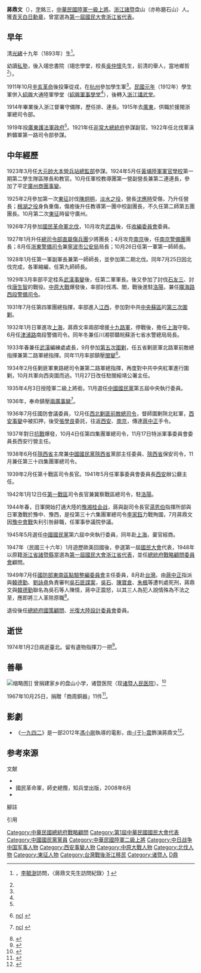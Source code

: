 {{Infobox_officeholder
| name = 追贈陸軍一級上將 蔣鼎文
| image name =Jiang Dingwen.jpg
| width = 200px
| Sex = 男 
| Native place =
| date of birth = 1893年<ref name="sinica-1999-g9"/>
| date of death = {{death date and age|1974|1|2|1893|0|0}}
| party = {{Kmt|19px}}
| place of birth ={{QING}}[[浙江|浙江]][[諸暨|諸暨]]盘山
| place of death = {{ROC}}[[台北市|台北市]]
| nationality = {{QING}}（1893年–1911年）<br> {{ROC-1912}}（1912年–1925年）<br>{{ROC}}（1925年–1974年）
| educate = 
*[[浙江|浙江]]陸軍講武學校
| past = 
*[[廣州|廣州]][[大總統府|大總統府]]參謀部副官
*國民革命軍第2師團長
*國民革命軍總司令部傷兵團團長
*浙東警備司令
*第1師師長
*第9師師長
*第二軍軍長
*第四軍團總指揮
*第四集團軍總司令
*[[抗日戰爭第十戰區|第十戰區]]司令長官
*軍委參議院參議
*[[中華民國總統府|中華民國總統府]]戰略顧問委員會委員
*[[光復大陸設計委員會|光復大陸設計委員會]]委員
|獲獎     = [[File:Order_of_Victory_of_Resistance_against_Aggression_ribbon.png|50px]][[抗战胜利勋章|抗战胜利勋章]]<br/>[[File:Order_of_Blue_Sky_and_White_Sun_with_Grand_Cordon_ribbon.png|50px]][[青天白日勳章|青天白日勳章]]
}}
'''蔣鼎文'''（{{bd|1893年||1974年|1月2日|catIdx=J蔣鼎文}}），[[表字|字]]銘三，[[中華民國陸軍|中華民國陸軍]][[一級上將|一級上將]]。[[浙江|浙江]][[諸暨|諸暨]]盘山（亦称磨石山）人。獲[[青天白日勳章|青天白日勳章]]，曾當選為[[第一屆國民大會浙江省代表|第一屆國民大會浙江省代表]]。

==早年==
清[[光緒|光緒]]十九年（1893年）生<ref name="sinica-1999-g9">{{cite journal | url=http://www.mh.sinica.edu.tw/PGPublication_Detail.aspx?tmid=3&mid=61&pubid=24&majorTypeCode=1&minorTypeCode=4&major=1&minor=4 | title=《口述歷史》期刊第九期 | year=1999 | date=1999-06-01 | pages=211頁 | publisher=[[中央研究院近代史研究所|中央研究院近代史研究所]]《口述歷史》編輯委員會 | accessdate=2016-01-06 | isbn=566-671-079-6 | quote=本期收四篇訪問稿，蔣鼎文先生主要敘述民國三十六年以前軍政經歷。邵百昌先生暢述抗戰勝利後的政府在越南受降的外交折衝、越南政情及盧漢與中央的微妙關係。周合源先生敘述因日治時期參加文化協會，被歸類為左派，民國四十二年被捕，判刑十二年。王家儉先生談就讀師範學院期間，三十八年因「四六事件」被捕，遭拘押，同年八月再度被捕，坐了將近兩年黑牢的經過。另收張朋園先生對護理界談如何推動口述訪問講稿一篇。 | journal= | archive-date=2016-03-04 | archive-url=https://web.archive.org/web/20160304192916/http://www.mh.sinica.edu.tw/PGPublication_Detail.aspx?tmid=3&mid=61&pubid=24&majorTypeCode=1&minorTypeCode=4&major=1&minor=4 | dead-url=no }}，[[李毓澍|李毓澍]]訪問，〈蔣鼎文先生訪問紀錄〉[http://www.mh.sinica.edu.tw/Historicalsources.aspx?minor=4&pageNumber=1] {{Wayback|url=http://www.mh.sinica.edu.tw/Historicalsources.aspx?minor=4&pageNumber=1 |date=20160304092836 }}</ref>{{efn|name=birth| 1= 清光緒十九年生<ref>[http://dev.ddbc.edu.tw/authority/time/search.php?chk=on&julianSwitch=on&strict=1&filterType=b:0;&dpk=%E6%B8%85&epk=%E5%BE%B7%E5%AE%97&yct=21&mpk=%E5%8D%81%E4%BA%8C&ypk=%E5%85%89%E7%B7%92&startFrom=1 佛教時間權威資料庫]{{Dead link|date=2019年12月 |bot=InternetArchiveBot |fix-attempted=yes }}</ref><ref>[http://140.112.30.230/datemap/content.php?ChQueryText=%E6%B8%85%E5%BE%B7%E5%AE%97%E5%85%89%E7%B7%9221%E5%B9%B412%E6%9C%88&coreg=on 中西曆對照查詢系統（明代以降） Chinse and Western Dates Mapping System (Later than Ming Dynasty)]{{dead link|date=2018年4月 |bot=InternetArchiveBot |fix-attempted=yes }}</ref><!--清[[光緒|光緒]]二十一年十二月最後一日為廿九日，無30日。-->}}。

幼讀[[私塾|私塾]]，後入翊忠書院（翊忠學堂，校長[[吳仲懷|吳仲懷]]先生，前清的舉人，當地鄉哲<ref name="sinica-1999-g9"/>）。

1911年10月[[辛亥革命|辛亥革命]]後投筆從戎，在[[杭州|杭州]]參加學生軍<ref name="sinica-1999-g9"/>。[[民國元年|民國元年]]（1912年）學生軍併入[[紹興|紹興]]大通陸軍學堂（[[紹興軍事學堂|紹興軍事學堂]]<ref name="sinica-1999-g9"/>），後轉入[[浙江講武堂|浙江講武堂]]。

1914年畢業後入浙江督署守備隊，歷任排、連長。1915年去[[廣東|廣東]]，供職於援閩浙軍總司令部。

1919年投[[廣東|廣東]][[護法軍政府|護法軍政府]]<ref name="sinica-1999-g9"/>。1921年任[[非常大總統府|非常大總統府]]參謀副官。1922年任北伐軍滇黔贛軍第一路司令部參謀。

==中年經歷==
1923年3月任[[大元帥大本營兵站總監部|大元帥大本營兵站總監部]]參謀。1924年5月任[[黃埔陸軍軍官學校|黃埔陸軍軍官學校]]第一期第二學生隊區隊長和教官。10月任軍校教導團第一營副營長兼第二連連長，參加了平定[[廣州商團事變|廣州商團事變]]。

1925年2月參加第一次[[國民革命軍東征|東征]]討伐[[陳炯明|陳炯明]]，[[淡水戰鬥|淡水之役]]，營長[[沈應時|沈應時]]受傷，乃升任營長；[[棉湖戰鬥|棉湖之役]]身負重傷，傷癒後升任教導第一團中校副團長，不久任第二師第五團團長。10月第二次[[東征|東征]]時留守廣州。

1926年7月參加[[國民革命軍北伐|國民革命軍北伐]]，10月攻克[[武昌|武昌]]後，任[[收編委員會|收編委員會]]委員。

1927年1月升任[[總司令部直屬傷兵團|總司令部直屬傷兵團]]少將團長；4月攻克[[南京|南京]]後，任[[南京警備團|南京警備團]]團長；8月任[[浙東警備司令|浙東警備司令]]兼[[寧波市公安局|寧波市公安局]]局長；10月26日任第一軍第一師師長。

1928年1月任第一軍副軍長兼第一師師長，並參加第二期北伐。同年7月25日因北伐完成，各軍縮編，任第九師師長。

1929年3月率部平定桂系[[武漢事變|武漢事變]]後，任第二軍軍長。後又參加了討伐[[石友三|石友三]]、討伐[[唐生智|唐生智]]的戰役。[[中原大戰|中原大戰]]爆發後，率部討伐馮、閻，戰後進駐[[洛陽|洛陽]]，兼任[[隴海路西段警備司令|隴海路西段警備司令]]。

1931年7月任第四軍團總指揮，率部進入[[江西|江西]]，參加對中共[[中央蘇區|中央蘇區]]的[[中央蘇區第三次反圍剿戰爭|第三次圍剿]]。

1932年1月日軍進攻[[上海|上海]]，蔣鼎文率兩部增援[[十九路軍|十九路軍]]，停戰後，擔任[[上海|上海]]守衛。6月任[[津浦路|津浦路]]南段警備司令。同年冬兼任川湘鄂贛皖蘇浙七省水警總局局長。

1933年春兼任[[武漢|武漢]]編練處處長，9月參加[[中央苏区第五次反围剿战争|第五次圍剿]]，任五省剿匪軍北路軍前敵總指揮兼第二路軍總指揮。同年11月率部鎮壓[[閩變|閩變]]<ref name="ncl-2011-g28">{{cite journal|url=http://www.drnh.gov.tw/MainBoard_MuseumPublicinformation_View.aspx?Number=d147d0a3-d728-4bad-ae99-4324bfba420b&menukey=75|title=蔣中正對「閩變」的態度與作為|publisher=[[國史館|國史館]]|work=館刊第二十八期|date=2011-06-01|origyear=2011|author1=王宏松|accessdate=2016-01-06}}{{dead link|date=2018年4月 |bot=InternetArchiveBot |fix-attempted=yes }}{{rp|73-75}}{{rp|77-114}}[http://tci.ncl.edu.tw/cgi-bin/gs32/gsweb.cgi?o=dnclresource&s=id=%22A11031546%22.&searchmode=basic&tcihsspage=tcisearch_opt1_search ncl] {{Wayback|url=http://tci.ncl.edu.tw/cgi-bin/gs32/gsweb.cgi?o=dnclresource&s=id=%22A11031546%22.&searchmode=basic&tcihsspage=tcisearch_opt1_search |date=20160304194003 }}</ref>。

1934年2月任剿匪軍東路總司令兼第二路軍總指揮，再度對中共中央紅軍進行圍剿，10月共軍向西突圍而逃。11月27日改任駐閩綏靖公署主任。

1935年4月3日授陸軍二級上將銜。11月選任[[中國國民黨|中國國民黨]]第五屆中央執行委員。

1936年，奉命鎮壓[[兩廣事變|兩廣事變]]<ref name="drnh-2011-g27">{{cite journal|url=http://www.drnh.gov.tw/MainBoard_MuseumPublicinformation_View.aspx?Number=7908175b-729b-496c-9ec5-55d0cfda06f8&menukey=75|title=「兩廣事變」中蔣中正對兩廣的和戰態度|publisher=[[國史館|國史館]]|work=館刊第二十七期|date=2011-03-01|origyear=2011|author1=王宏松|accessdate=2016-01-06|deadurl=yes|archiveurl=https://web.archive.org/web/20160306031053/http://www.drnh.gov.tw/MainBoard_MuseumPublicinformation_View.aspx?Number=7908175b-729b-496c-9ec5-55d0cfda06f8&menukey=75|archivedate=2016-03-06}}{{rp|1-3}}{{rp|5-45}}[http://tci.ncl.edu.tw/cgi-bin/gs32/gsweb.cgi?o=dnclresource&s=id=%22A11024740%22.&searchmode=basic&tcihsspage=tcisearch_opt1_search ncl] {{Wayback|url=http://tci.ncl.edu.tw/cgi-bin/gs32/gsweb.cgi?o=dnclresource&s=id=%22A11024740%22.&searchmode=basic&tcihsspage=tcisearch_opt1_search |date=20160304185245 }}</ref>。

1936年7月任國防會議委員，12月任[[西北剿匪前敵總司令|西北剿匪前敵總司令]]，督師圍剿陝北紅軍，[[西安事變|西安事變]]中被扣押，後受[[張學良|張學良]]委託，往返[[西安|西安]]、[[南京|南京]]，傳達[[蔣中正|蔣中正]]手令。

1937年對日[[抗戰|抗戰]]爆發，10月4日任第四集團軍總司令，11月17日特派軍事委員會委員長西安行營主任。

1938年6月任[[陝西省|陝西省]]主席兼[[中國國民黨|中國國民黨]][[陝西省|陝西省]]黨部主任委員、[[陝西省|陝西省]]保安司令，11月兼任第三十四集團軍總司令。

1939年2月任第十戰區司令長官。1941年5月任軍事委員會委員長[[西安|西安]]辦公廳主任。

1942年1月12日任[[第一戰區|第一戰區]]司令長官兼冀察戰區總司令，駐[[洛陽|洛陽]]。

1944年春，日軍開始打通大陸的[[豫湘桂会战|豫湘桂会战]]，蔣與副司令長官[[湯恩伯|湯恩伯]]指揮所部與日軍激戰於豫中、豫西，是役第三十六集團軍總司令[[李家鈺|李家鈺]]力戰殉國，7月蔣鼎文因[[豫中會戰|豫中會戰]]失利引咎辭職，任軍事參議院參議。

1945年5月選任[[中國國民黨|中國國民黨]]第六屆中央執行委員，同年赴[[上海|上海]]，棄官經商。

1947年（民國三十六年）1月遊歷歐美回國後，參選第一屆[[國民大會|國民大會]]代表，1948年以原籍[[浙江省|浙江省]][[諸暨縣|諸暨縣]]當選為[[第一屆國民大會浙江省代表|第一屆國民大會浙江省代表]]，並任[[總統府戰略顧問委員會|總統府戰略顧問委員會]]顧問。

1949年7月任[[國防部東南區點驗整編委員會|國防部東南區點驗整編委員會]]主任委員，8月赴[[台灣|台灣]]。由[[蔣中正|蔣中正]]指派與[[韓德勤|韓德勤]]、[[劉詠堯|劉詠堯]]負責審判[[吳石|吳石匪諜案]]，[[吳石|吳石]]、[[陳寶倉|陳寶倉]]、[[朱楓|朱楓]]等遭判處死刑，蔣鼎文與[[韓德勤|韓德勤]]聯名為吳石等人陳情，蔣中正震怒，以其三人為犯人說情殊為不法之至，應即將三人革除原職<ref name="D">{{cite web|url=https://aa.archives.gov.tw/ELK/SearchDetailed?SystemID=MDAwMDAxMTgzNw==|title=吳石等叛亂案|publisher=國家檔案管理局|author=國防部軍法局|date=1950-04-11~1953-06-29}}</ref>。

退役後任[[總統府國策顧問|總統府國策顧問]]、[[光復大陸設計委員會|光復大陸設計委員會]]委員。

==逝世==
1974年1月2日病逝臺北。留有遺物指揮刀一把<ref>{{cite web | url=http://museum.mnd.gov.tw/Publish.aspx?cnid=1474&p=40955 | title=蒋鼎文指揮刀 | accessdate=2016-01-06 | publisher=[[國軍歷史文物館|國軍歷史文物館]]}}</ref>。

== 善舉 ==
[[File:Zhangzhou_Wenmiao_20120225-28.jpg|缩略图]]]]
曾捐建家乡的盘山小学，诸暨医院（现[[诸暨人民医院|诸暨人民医院]]）。<ref>{{cite web|url=http://www.books.com.tw/products/0010701953|website=博客來|title=飛將軍蔣鼎文(上、下)|author=陳侃章|accessdate=2018-04-14|archive-date=2018-04-15|archive-url=https://web.archive.org/web/20180415063631/http://www.books.com.tw/products/0010701953|dead-url=no}}</ref>

1967年10月25日，捐贈「商周銅器」11件<ref>{{cite web | url=http://www.npm.gov.tw/exh99/sharing/ch5.html | title=歷年捐贈器物一覽 | work=寄情人間－歷年捐贈器物特展 | accessdate=2016-01-06 | publisher=[[國立故宮博物院|國立故宮博物院]] | archive-date=2015-12-30 | archive-url=https://web.archive.org/web/20151230023346/http://www.npm.gov.tw/exh99/sharing/ch5.html | dead-url=no }}</ref>。

== 影劇 ==
*《[[一九四二|一九四二]]》是一部2012年[[馮小剛|馮小剛]]執導的電影，由[[于震_(演員)|-{于}-震]]飾演蔣鼎文<ref>{{cite news |url=http://photo.chinatimes.com/20151227001675-260812 |title=他是蔣介石的五虎上將 一場豪賭輸掉一個師三個月薪餉 |date=2015-12-27 |accessdate=2016-01-06 |publisher=[[中國時報|中國時報]] |work=中時電子報 |archive-date=2016-01-11 |archive-url=https://web.archive.org/web/20160111074056/http://photo.chinatimes.com/20151227001675-260812 |dead-url=no }}</ref>。

==参考來源==
;文献
*{{cite book | title=飛將軍蔣鼎文|author=陳侃章 |publisher=思行文化 |date=2016-01-08| isbn=9789869118378}}
*國民革命軍，師史總攬，知兵堂出版，2008年6月
*{{cite web |url= http://art.archives.gov.tw/SearchResult.aspx?q=%E8%94%A3%E9%BC%8E%E6%96%87 |title= 蔣鼎文 |publisher= [[國家發展委員會檔案管理局|國家發展委員會檔案管理局]] |work= 檔案支援教學網 |accessdate= 2016-01-06 |archive-url= https://web.archive.org/web/20160304102227/http://art.archives.gov.tw/SearchResult.aspx?q=%E8%94%A3%E9%BC%8E%E6%96%87 |archive-date= 2016-03-04 |dead-url= yes }}
;腳註
{{notelist|iger=|1}}
;引用
{{reflist|36em|refs=
}}

{{陕西行政长官|ROC}}
{{中華民國一級上將}}
{{Authority control}}

{{DEFAULTSORT:Chiang蔣}}
[[Category:中華民國總統府戰略顧問|Category:中華民國總統府戰略顧問]]
[[Category:第1屆中華民國國民大會代表|Category:第1屆中華民國國民大會代表]]
[[Category:中國國民黨黨員|Category:中國國民黨黨員]]
[[Category:中華民國陸軍二級上將|Category:中華民國陸軍二級上將]]
[[Category:中日战争中国军事人物|Category:中日战争中国军事人物]]
[[Category:西安事變人物|Category:西安事變人物]]
[[Category:中原大戰人物|Category:中原大戰人物]]
[[Category:北伐人物|Category:北伐人物]]
[[Category:東征人物|Category:東征人物]]
[[Category:台灣戰後浙江移民|Category:台灣戰後浙江移民]]
[[Category:诸暨人|Category:诸暨人]]
[[Category:蔣姓|D鼎]]